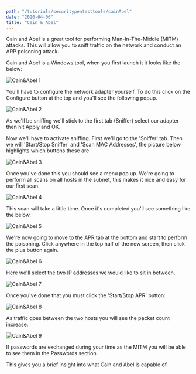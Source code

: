 ```yaml
---
path: "/tutorials/securitypentesttools/cainAbel"
date: "2020-04-06"
title: "Cain & Abel"
---
```


Cain and Abel is a great tool for performing Man-In-The-Middle (MITM) attacks. This will allow you to sniff traffic on the network and conduct an ARP poisoning attack. 

Cain and Abel is a Windows tool, when you first launch it it looks like the below:

![Cain&Abel 1](./cainAbel1.png)

You'll have to configure the network adapter yourself. To do this click on the Configure button at the top and you'll see the following popup.

![Cain&Abel 2](./cainAbel2.png)

As we'll be sniffing we'll stick to the first tab (Sniffer) select our adapter then hit Apply and OK.

Now we'll have to activate sniffing. First we'll go to the 'Sniffer' tab. Then we will 'Start/Stop Sniffer' and 'Scan MAC Addresses', the picture below highlights which buttons these are. 

![Cain&Abel 3](./cainAbel3.png)

Once you've done this you should see a menu pop up. We're going to perform all scans on all hosts in the subnet, this makes it nice and easy for our first scan. 

![Cain&Abel 4](./cainAbel4.png)

This scan will take a little time. Once it's completed you'll see something like the below.

![Cain&Abel 5](./cainAbel5.png)

We're now going to move to the APR tab at the bottom and start to perform the poisoning. Click anywhere in the top half of the new screen, then click the plus button again.

![Cain&Abel 6](./cainAbel6.png)

Here we'll select the two IP addresses we would like to sit in between.

![Cain&Abel 7](./cainAbel7.png)

Once you've done that you must click the 'Start/Stop APR' button:

![Cain&Abel 8](./cainAbel8.png)

As traffic goes between the two hosts you will see the packet count increase. 

![Cain&Abel 9](./cainAbel9.png)

If passwords are exchanged during your time as the MITM you will be able to see them in the Passwords section. 

This gives you a brief insight into what Cain and Abel is capable of.